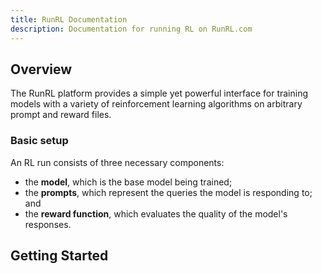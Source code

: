 ```yaml
---
title: RunRL Documentation
description: Documentation for running RL on RunRL.com
---
```


## Overview

The RunRL platform provides a simple yet powerful interface for training models with a variety of reinforcement learning algorithms on arbitrary prompt and reward files.

### Basic setup

An RL run consists of three necessary components:

* the **model**, which is the base model being trained;
* the **prompts**, which represent the queries the model is responding to; and
* the **reward function**, which evaluates the quality of the model's responses.

## Getting Started

<Cards>
  <Card title="Quick Start" href="/quickstart" />
  <Card title="File Formats" href="/file-formats" />
  <Card title="API Reference" href="/python/api-reference" />
  <Card title="Examples" href="/python/examples" />
</Cards>

